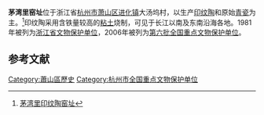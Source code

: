 {{文物保护单位
| 级别 = 全国
| 名称 = 茅湾里窑址
| 图片 = Maowanli Kiln Site.jpg
| 所在 = [[浙江省|浙江省]][[杭州市|杭州市]]
| 分类 = 古遗址
| 时代 = [[周|周]]至[[战国|战国]]
| 编号 = 6-87
| 登录 = 2006年
}}

'''茅湾里窑址'''位于浙江省[[杭州市|杭州市]][[萧山区|萧山区]][[进化镇_(杭州市)|进化镇]]大汤坞村，以生产[[印纹陶|印纹陶]]和原始[[青瓷|青瓷]]为主。<ref>[http://xswh.gov.cn/Html/28/1743.html 茅湾里印纹陶窑址]{{dead link|date=2018年4月 |bot=InternetArchiveBot |fix-attempted=yes }}</ref>印纹陶采用含铁量较高的[[粘土|粘土]]烧制，可见于长江以南及东南沿海各地。1981年被列为[[浙江省文物保护单位|浙江省文物保护单位]]，2006年被列为[[第六批全国重点文物保护单位|第六批全国重点文物保护单位]]。


==参考文献==
{{reflist}}

{{浙江全国重点文物保护单位}}
{{中国古代瓷窑}}

{{DEFAULTSORT:M}}
[[Category:蕭山區歷史|Category:蕭山區歷史]]
[[Category:杭州市全国重点文物保护单位|Category:杭州市全国重点文物保护单位]]